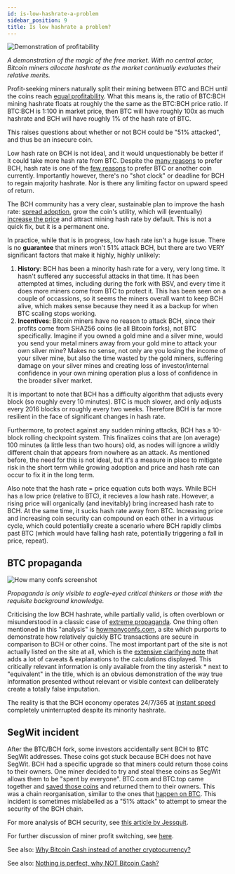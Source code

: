 ```yaml
---
id: is-low-hashrate-a-problem
sidebar_position: 9
title: Is low hashrate a problem?
---
```




<img src={profitabilityUrl} alt="Demonstration of profitability" />

_A demonstration of the magic of the free market. With no central actor, Bitcoin miners allocate hashrate as the market continually evaluates their relative merits._

Profit-seeking miners naturally split their mining between BTC and BCH until the coins reach [equal profitability](https://cash.coin.dance/blocks/profitability). What this means is, the ratio of BTC:BCH mining hashrate floats at roughly the the same as the BTC:BCH price ratio. If BTC:BCH is 1:100 in market price, then BTC will have roughly 100x as much hashrate and BCH will have roughly 1% of the hash rate of BTC.

This raises questions about whether or not BCH could be "51% attacked", and thus be an insecure coin.

Low hash rate on BCH is not ideal, and it would unquestionably be better if it could take more hash rate from BTC. Despite the [many reasons](/faqs/BCH/why-bitcoin-cash) to prefer BCH, hash rate is one of the [few reasons](/faqs/BCH/why-not-bitcoin-cash) to prefer BTC or another coin currently. Importantly however, there's no "shot clock" or deadline for BCH to regain majority hashrate. Nor is there any limiting factor on upward speed of return.

The BCH community has a very clear, sustainable plan to improve the hash rate: [spread adoption](/faqs/BCH/is-bch-spreading), grow the coin's utility, which will (eventually) [increase the price](/faqs/BCH-vs-BTC/if-bch-is-so-great-why-is-the-price-low) and attract mining hash rate by default. This is not a quick fix, but it is a permanent one.

In practice, while that is in progress, low hash rate isn't a huge issue. There is no **guarantee** that miners won't 51% attack BCH, but there are two VERY significant factors that make it highly, highly unlikely:

1. **History**: BCH has been a minority hash rate for a very, very long time. It hasn't suffered any successful attacks in that time. It has been attempted at times, including during the fork with BSV, and every time it does more miners come from BTC to protect it. This has been seen on a couple of occassions, so it seems the miners overall want to keep BCH alive, which makes sense because they need it as a backup for when BTC scaling stops working.
2. **Incentives**: Bitcoin miners have no reason to attack BCH, since their profits come from SHA256 coins (ie all Bitcoin forks), not BTC specifically. Imagine if you owned a gold mine and a silver mine, would you send your metal miners away from your gold mine to attack your own silver mine? Makes no sense, not only are you losing the income of your silver mine, but also the time wasted by the gold miners, suffering damage on your silver mines and creating loss of investor/internal confidence in your own mining operation plus a loss of confidence in the broader silver market.

It is important to note that BCH has a difficulty algorithm that adjusts every block (so roughly every 10 minutes). BTC is much slower, and only adjusts every 2016 blocks or roughly every two weeks. Therefore BCH is far more resilient in the face of significant changes in hash rate.

Furthermore, to protect against any sudden mining attacks, BCH has a 10-block rolling checkpoint system. This finalizes coins that are (on average) 100 minutes (a little less than two hours) old, as nodes will ignore a wildly different chain that appears from nowhere as an attack. As mentioned before, the need for this is not ideal, but it's a measure in place to mitigate risk in the short term while growing adoption and price and hash rate can occur to fix it in the long term.

Also note that the hash rate = price equation cuts both ways. While BCH has a low price (relative to BTC), it recieves a low hash rate. However, a rising price will organically (and inevitably) bring increased hash rate to BCH. At the same time, it sucks hash rate away from BTC. Increasing price and increasing coin security can compound on each other in a virtuous cycle, which could potentially create a scenario where BCH rapidly climbs past BTC (which would have falling hash rate, potentially triggering a fall in price, repeat).

## BTC propaganda

<img src={howManyConfsUrl} alt="How many confs screenshot" />

_Propaganda is only visible to eagle-eyed critical thinkers or those with the requisite background knowledge._

Criticising the low BCH hashrate, while partially valid, is often overblown or misunderstood in a classic case of [extreme propaganda](/faqs/BCH-vs-BTC/why-is-there-so-much-propaganda-in-btc). One thing often mentioned in this "analysis" is [howmanyconfs.com](https://howmanyconfs.com/), a site which purports to demonstrate how relatively quickly BTC transactions are secure in comparison to BCH or other coins. The most important part of the site is not actually listed on the site at all, which is the [extensive clarifying note](https://github.com/lukechilds/howmanyconfs.com/blob/master/README.md#how-are-these-values-calculated) that adds a lot of caveats & explanations to the calculations displayed. This critically relevant information is only available from the tiny asterisk * next to "equivalent" in the title, which is an obvious demonstration of the way true information presented without relevant or visible context can deliberately create a totally false imputation.

The reality is that the BCH economy operates 24/7/365 at [instant speed](/faqs/Tech/what-is-0-conf) completely uninterrupted despite its minority hashrate.

## SegWit incident

After the BTC/BCH fork, some investors accidentally sent BCH to BTC SegWit addresses. These coins got stuck because BCH does not have SegWit. BCH had a specific upgrade so that miners could return those coins to their owners. One miner decided to try and steal these coins as SegWit allows them to be "spent by everyone". BTC.com and BTC.top came together and [saved those coins](https://blog.coinbase.com/a-deep-dive-into-the-recent-bch-hard-fork-incident-2ee14132f435) and returned them to their owners. This was a chain reorganisation, similar to the ones that [happen on BTC](https://www.coindesk.com/tech/2021/01/21/the-bitcoin-double-spend-that-never-happened/). This incident is sometimes mislabelled as a "51% attack" to attempt to smear the security of the BCH chain.

For more analysis of BCH security, see [this article by Jessquit](https://read.cash/@Jessquit/debunking-btc-is-more-secure-than-bch-e77527a9).

For further discussion of miner profit switching, see [here](https://www.reddit.com/r/btc/comments/14p581h/does_hashrate_follow_price_do_crypto_miners_truly/).

See also: [Why Bitcoin Cash instead of another cryptocurrency?](/faqs/BCH/why-bitcoin-cash)

See also: [Nothing is perfect, why NOT Bitcoin Cash?](/faqs/BCH/why-not-bitcoin-cash)
